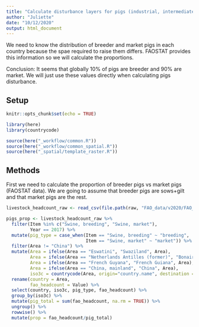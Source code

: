 ```yaml
---
title: "Calculate disturbance layers for pigs (industrial, intermediate, backyard)"
author: "Juliette"
date: "10/12/2020"
output: html_document
---
```


We need to know the distribution of breeder and market pigs in each country because the spae required to raise them differs. FAOSTAT provides this information so we will calculate the proportions. 

Conclusion: It seems that globally 10% of pigs are breeder and 90% are market. We will just use these values directly when calculating pigs disturbance. 

## Setup
```r
knitr::opts_chunk$set(echo = TRUE)

library(here)
library(countrycode)

source(here("_workflow/common.R"))
source(here("_workflow/common_spatial.R"))
source(here("_spatial/template_raster.R"))

```

## Methods

First we need to calculate the proportion of breeder pigs vs market pigs (FAOSTAT data). We are going to assume that breeder pigs are sows+gilt and that market pigs are the rest.

```r

livestock_headcount_raw <- read_csv(file.path(raw, "FAO_data/v2020/FAO_livestock_head_count_2020_09_25.csv")) 

pigs_prop <- livestock_headcount_raw %>% 
  filter(Item %in% c("Swine, breeding", "Swine, market"),
         Year == 2017) %>% 
  mutate(pig_type = case_when(Item == "Swine, breeding" ~ "breeding",
                              Item == "Swine, market" ~ "market")) %>% 
  filter(Area != "China") %>% 
  mutate(Area = ifelse(Area == "Eswatini", "Swaziland", Area),
         Area = ifelse(Area == "Netherlands Antilles (former)", "Bonaire, Sint Eustatius and Saba", Area),
         Area = ifelse(Area == "French Guyana", "French Guiana", Area),
         Area = ifelse(Area == "China, mainland", "China", Area),
         iso3c = countrycode(Area, origin="country.name", destination = "iso3c")) %>% 
  rename(country = Area,
         fao_headcount = Value) %>% 
  select(country, iso3c, pig_type, fao_headcount) %>% 
  group_by(iso3c) %>% 
  mutate(pig_total = sum(fao_headcount, na.rm = TRUE)) %>% 
  ungroup() %>% 
  rowwise() %>% 
  mutate(prop = fao_headcount/pig_total)
```


